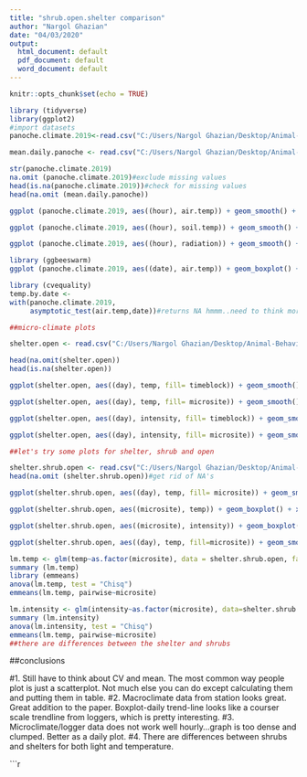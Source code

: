 ```yaml
---
title: "shrub.open.shelter comparison"
author: "Nargol Ghazian"
date: "04/03/2020"
output:
  html_document: default
  pdf_document: default
  word_document: default
---
```


```r
knitr::opts_chunk$set(echo = TRUE)
```

```r
library (tidyverse)
library(ggplot2)
#import datasets
panoche.climate.2019<-read.csv("C:/Users/Nargol Ghazian/Desktop/Animal-Behaviour-and-Climate-project/CH3/panoche_climate_hourly 2019.csv")

mean.daily.panoche <- read.csv("C:/Users/Nargol Ghazian/Desktop/Animal-Behaviour-and-Climate-project/CH3/weather station climate.csv")

str(panoche.climate.2019)
na.omit (panoche.climate.2019)#exclude missing values
head(is.na(panoche.climate.2019))#check for missing values
head(na.omit (mean.daily.panoche))
```


```r
ggplot (panoche.climate.2019, aes((hour), air.temp)) + geom_smooth() + xlab("Hour (0-24)") + ylab ("Temperature (°C)")+  theme_classic()+ theme(axis.text=element_text(size=12))+ theme(axis.text=element_text(size=12))#how air temperature changed during 24h period in 2019 during study period

ggplot (panoche.climate.2019, aes((hour), soil.temp)) + geom_smooth() + xlab("Hour (0-24)") + ylab ("Temperature (°C)")+  theme_classic()+ theme(axis.text=element_text(size=12))+ theme(axis.text=element_text(size=12))#how soil temperature changed during 24h period in 2019 during study period

ggplot (panoche.climate.2019, aes((hour), radiation)) + geom_smooth() + xlab("Hour (0-24)") + ylab ("Solar Radiation (W/m²)")+  theme_classic()+ theme(axis.text=element_text(size=12))+ theme(axis.text=element_text(size=12))#how solar radiation changed during 24h period in 2019 during study period

library (ggbeeswarm)
ggplot (panoche.climate.2019, aes((date), air.temp)) + geom_boxplot() + xlab("Date") + ylab ("Temperature (°C)")+ geom_quasirandom(alpha=0.05)+ theme_classic()+ theme(axis.text=element_text(size=12))+ theme(axis.text=element_text(size=12))+ theme(axis.text.x = element_text(angle = 90))+ geom_smooth(se=FALSE, color="black", aes(group=1))#daily air temperature averages

library (cvequality)
temp.by.date <- 
with(panoche.climate.2019, 
     asymptotic_test(air.temp,date))#returns NA hmmm..need to think more about this

```

```r
##micro-climate plots

shelter.open <- read.csv("C:/Users/Nargol Ghazian/Desktop/Animal-Behaviour-and-Climate-project/CH3/Nargol_shelter_open.csv")

head(na.omit(shelter.open))
head(is.na(shelter.open))

ggplot(shelter.open, aes((day), temp, fill= timeblock)) + geom_smooth() + xlab("Day") + ylab ("Temperature (°F)")+ theme_classic()+ theme(axis.text=element_text(size=12))#works better by day rather than hour

ggplot(shelter.open, aes((day), temp, fill= microsite)) + geom_smooth() + xlab("Day") + ylab ("Temperature (°F)")+ theme_classic()+ theme(axis.text=element_text(size=12))#works better by day rather than hour

ggplot(shelter.open, aes((day), intensity, fill= timeblock)) + geom_smooth() + xlab("Day") + ylab ("Solar Radiation (lum/ft²)")+ theme_classic()+ theme(axis.text=element_text(size=12))#works better by day rather than hour or date 

ggplot(shelter.open, aes((day), intensity, fill= microsite)) + geom_smooth() + xlab("Day") + ylab ("Solar Radiation (lum/ft²)")+ theme_classic()+ theme(axis.text=element_text(size=12))#works better by day rather than hour or date 

##let's try some plots for shelter, shrub and open

shelter.shrub.open <- read.csv("C:/Users/Nargol Ghazian/Desktop/Animal-Behaviour-and-Climate-project/CH3/shelter_open_shrub.csv")#import dataset
head(na.omit (shelter.shrub.open))#get rid of NA's

ggplot(shelter.shrub.open, aes((day), temp, fill= microsite)) + geom_smooth() + xlab("Day") + ylab ("Temperature (°F)")+ theme_classic()+ theme(axis.text=element_text(size=12))#works better by day rather than hour

ggplot(shelter.shrub.open, aes((microsite), temp)) + geom_boxplot() + xlab("Microsite") + ylab ("Temperature (°F)")+ theme_classic()+ theme(axis.text=element_text(size=12))+theme(axis.text.x = element_text(angle = 90))#not bad

ggplot(shelter.shrub.open, aes((microsite), intensity)) + geom_boxplot() + xlab("Microsite") + ylab ("Solar Radiation (lum/ft²)")+ theme_classic()+ theme(axis.text=element_text(size=12))+theme(axis.text.x = element_text(angle = 90))

ggplot(shelter.shrub.open, aes((day), temp, fill=microsite)) + geom_smooth() + xlab("Day") + ylab ("Temperature (°F)")+ theme_classic()+ theme(axis.text=element_text(size=12))

```

```r
lm.temp <- glm(temp~as.factor(microsite), data = shelter.shrub.open, family="gaussian")
summary (lm.temp)
library (emmeans)
anova(lm.temp, test = "Chisq")
emmeans(lm.temp, pairwise~microsite)

lm.intensity <- glm(intensity~as.factor(microsite), data=shelter.shrub.open, family = "quasipoisson")
summary (lm.intensity)
anova(lm.intensity, test = "Chisq")
emmeans(lm.temp, pairwise~microsite)
##there are differences between the shelter and shrubs


```
##conclusions

#1. Still have to think about CV and mean. The most common way people plot is just a scatterplot. Not much else you can do except calculating them and putting them in table.
#2. Macroclimate data from station looks great. Great addition to the paper. Boxplot-daily trend-line looks like a courser scale trendline from loggers, which is pretty interesting.
#3. Microclimate/logger data does not work well hourly...graph is too dense and clumped. Better as a daily plot.
#4. There are differences between shrubs and shelters for both light and temperature. 

```r
